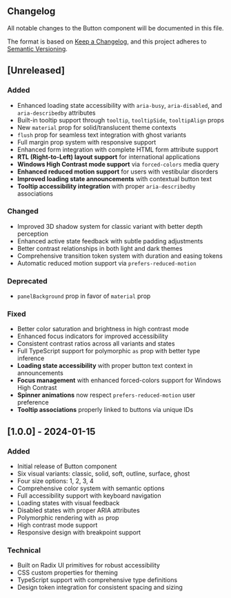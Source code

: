 
<Section>

# Changelog

All notable changes to the Button component will be documented in this file.

The format is based on [Keep a Changelog](https://keepachangelog.com/en/1.0.0/),
and this project adheres to [Semantic Versioning](https://semver.org/spec/v2.0.0.html).

</Section>

<Separator size="4" />

<Section>

## [Unreleased]

### Added
- Enhanced loading state accessibility with `aria-busy`, `aria-disabled`, and `aria-describedby` attributes
- Built-in tooltip support through `tooltip`, `tooltipSide`, `tooltipAlign` props
- New `material` prop for solid/translucent theme contexts
- `flush` prop for seamless text integration with ghost variants
- Full margin prop system with responsive support
- Enhanced form integration with complete HTML form attribute support
- **RTL (Right-to-Left) layout support** for international applications
- **Windows High Contrast mode support** via `forced-colors` media query
- **Enhanced reduced motion support** for users with vestibular disorders
- **Improved loading state announcements** with contextual button text
- **Tooltip accessibility integration** with proper `aria-describedby` associations

### Changed
- Improved 3D shadow system for classic variant with better depth perception
- Enhanced active state feedback with subtle padding adjustments
- Better contrast relationships in both light and dark themes
- Comprehensive transition token system with duration and easing tokens
- Automatic reduced motion support via `prefers-reduced-motion`

### Deprecated
- `panelBackground` prop in favor of `material` prop

### Fixed
- Better color saturation and brightness in high contrast mode
- Enhanced focus indicators for improved accessibility
- Consistent contrast ratios across all variants and states
- Full TypeScript support for polymorphic `as` prop with better type inference
- **Loading state accessibility** with proper button text context in announcements
- **Focus management** with enhanced forced-colors support for Windows High Contrast
- **Spinner animations** now respect `prefers-reduced-motion` user preference
- **Tooltip associations** properly linked to buttons via unique IDs

</Section>

<Separator size="4" />

<Section>

## [1.0.0] - 2024-01-15

### Added
- Initial release of Button component
- Six visual variants: classic, solid, soft, outline, surface, ghost
- Four size options: 1, 2, 3, 4
- Comprehensive color system with semantic options
- Full accessibility support with keyboard navigation
- Loading states with visual feedback
- Disabled states with proper ARIA attributes
- Polymorphic rendering with `as` prop
- High contrast mode support
- Responsive design with breakpoint support

### Technical
- Built on Radix UI primitives for robust accessibility
- CSS custom properties for theming
- TypeScript support with comprehensive type definitions
- Design token integration for consistent spacing and sizing

</Section> 